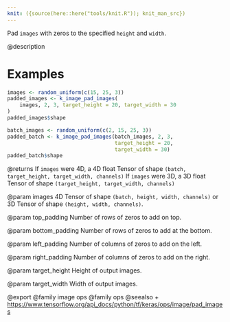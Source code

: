 ```yaml
---
knit: ({source(here::here("tools/knit.R")); knit_man_src})
---
```

Pad `images` with zeros to the specified `height` and `width`.

@description

# Examples
```r
images <- random_uniform(c(15, 25, 3))
padded_images <- k_image_pad_images(
    images, 2, 3, target_height = 20, target_width = 30
)
padded_images$shape
```

```r
batch_images <- random_uniform(c(2, 15, 25, 3))
padded_batch <- k_image_pad_images(batch_images, 2, 3,
                                   target_height = 20,
                                   target_width = 30)
padded_batch$shape
```

@returns
If `images` were 4D, a 4D float Tensor of shape
    `(batch, target_height, target_width, channels)`
If `images` were 3D, a 3D float Tensor of shape
    `(target_height, target_width, channels)`

@param images
4D Tensor of shape `(batch, height, width, channels)` or 3D
Tensor of shape `(height, width, channels)`.

@param top_padding
Number of rows of zeros to add on top.

@param bottom_padding
Number of rows of zeros to add at the bottom.

@param left_padding
Number of columns of zeros to add on the left.

@param right_padding
Number of columns of zeros to add on the right.

@param target_height
Height of output images.

@param target_width
Width of output images.

@export
@family image ops
@family ops
@seealso
+ <https://www.tensorflow.org/api_docs/python/tf/keras/ops/image/pad_images>

